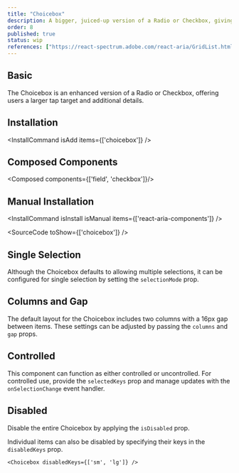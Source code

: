 ```yaml
---
title: "Choicebox"
description: A bigger, juiced-up version of a Radio or Checkbox, giving users a chunky tap target and extra deets.
order: 8
published: true
status: wip
references: ["https://react-spectrum.adobe.com/react-aria/GridList.html#props"]
---
```


## Basic
The Choicebox is an enhanced version of a Radio or Checkbox, offering users a larger tap target and additional details.
<How isCenter={false} toUse="collections/choicebox-demo" />

## Installation
<InstallCommand isAdd items={['choicebox']} />

## Composed Components
<Composed components={['field', 'checkbox']}/>

## Manual Installation
<InstallCommand isInstall isManual items={['react-aria-components']} />

<SourceCode toShow={['choicebox']} />

## Single Selection
Although the Choicebox defaults to allowing multiple selections, it can be configured for single selection by setting the `selectionMode` prop.
<How isCenter={false} toUse="collections/choicebox-single-selection-demo" />

## Columns and Gap
The default layout for the Choicebox includes two columns with a 16px gap between items. These settings can be adjusted by passing the `columns` and `gap` props.
<How isCenter={false} withNoPadding={true} toUse="collections/choicebox-columns-demo" />

## Controlled
This component can function as either controlled or uncontrolled. For controlled use, provide the `selectedKeys` prop and manage updates with the `onSelectionChange` event handler.
<How isCenter={false} toUse="collections/choicebox-controlled-demo" />

## Disabled
Disable the entire Choicebox by applying the `isDisabled` prop.
<How isCenter={false} withNoPadding={true} toUse="collections/choicebox-disabled-demo" />

Individual items can also be disabled by specifying their keys in the `disabledKeys` prop.

```tsx
<Choicebox disabledKeys={['sm', 'lg']} />
```
